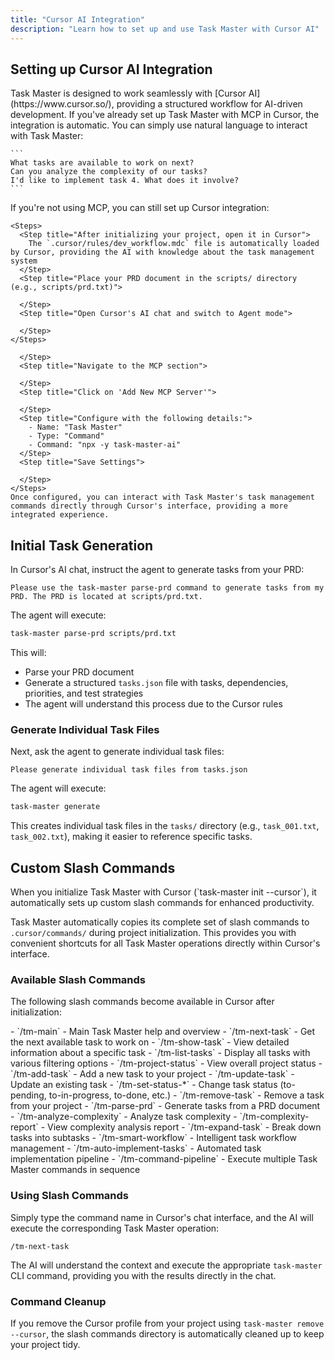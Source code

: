 ```yaml
---
title: "Cursor AI Integration"
description: "Learn how to set up and use Task Master with Cursor AI"
---
```


## Setting up Cursor AI Integration

<Check>
  Task Master is designed to work seamlessly with [Cursor AI](https://www.cursor.so/), providing a structured workflow for AI-driven development.
</Check>

<AccordionGroup>
  <Accordion title="Using Cursor with MCP (Recommended)" icon="sparkles">
    If you've already set up Task Master with MCP in Cursor, the integration is automatic. You can simply use natural language to interact with Task Master:

    ```
    What tasks are available to work on next?
    Can you analyze the complexity of our tasks?
    I'd like to implement task 4. What does it involve?
    ```
  </Accordion>
  <Accordion title="Manual Cursor Setup">
    If you're not using MCP, you can still set up Cursor integration:

    <Steps>
      <Step title="After initializing your project, open it in Cursor">
        The `.cursor/rules/dev_workflow.mdc` file is automatically loaded by Cursor, providing the AI with knowledge about the task management system
      </Step>
      <Step title="Place your PRD document in the scripts/ directory (e.g., scripts/prd.txt)">
        
      </Step>
      <Step title="Open Cursor's AI chat and switch to Agent mode">
        
      </Step>
    </Steps>
  </Accordion>
  <Accordion title="Alternative MCP Setup in Cursor">
    <Steps>
      <Step title="Go to Cursor settings">
        
      </Step>
      <Step title="Navigate to the MCP section">
        
      </Step>
      <Step title="Click on 'Add New MCP Server'">
        
      </Step>
      <Step title="Configure with the following details:">
        - Name: "Task Master"
        - Type: "Command"
        - Command: "npx -y task-master-ai"
      </Step>
      <Step title="Save Settings">
        
      </Step>
    </Steps>
    Once configured, you can interact with Task Master's task management commands directly through Cursor's interface, providing a more integrated experience.
  </Accordion>
</AccordionGroup>

## Initial Task Generation

In Cursor's AI chat, instruct the agent to generate tasks from your PRD:

```
Please use the task-master parse-prd command to generate tasks from my PRD. The PRD is located at scripts/prd.txt.
```

The agent will execute:

```bash
task-master parse-prd scripts/prd.txt
```

This will:

- Parse your PRD document
- Generate a structured `tasks.json` file with tasks, dependencies, priorities, and test strategies
- The agent will understand this process due to the Cursor rules

### Generate Individual Task Files

Next, ask the agent to generate individual task files:

```
Please generate individual task files from tasks.json
```

The agent will execute:

```bash
task-master generate
```

This creates individual task files in the `tasks/` directory (e.g., `task_001.txt`, `task_002.txt`), making it easier to reference specific tasks.

## Custom Slash Commands

<Check>
  When you initialize Task Master with Cursor (`task-master init --cursor`), it automatically sets up custom slash commands for enhanced productivity.
</Check>

Task Master automatically copies its complete set of slash commands to `.cursor/commands/` during project initialization. This provides you with convenient shortcuts for all Task Master operations directly within Cursor's interface.

### Available Slash Commands

The following slash commands become available in Cursor after initialization:

<Accordion title="Core Workflow Commands">
  - `/tm-main` - Main Task Master help and overview
  - `/tm-next-task` - Get the next available task to work on
  - `/tm-show-task` - View detailed information about a specific task
  - `/tm-list-tasks` - Display all tasks with various filtering options
  - `/tm-project-status` - View overall project status
</Accordion>

<Accordion title="Task Management Commands">
  - `/tm-add-task` - Add a new task to your project
  - `/tm-update-task` - Update an existing task
  - `/tm-set-status-*` - Change task status (to-pending, to-in-progress, to-done, etc.)
  - `/tm-remove-task` - Remove a task from your project
</Accordion>

<Accordion title="Analysis and Planning Commands">
  - `/tm-parse-prd` - Generate tasks from a PRD document
  - `/tm-analyze-complexity` - Analyze task complexity
  - `/tm-complexity-report` - View complexity analysis report
  - `/tm-expand-task` - Break down tasks into subtasks
</Accordion>

<Accordion title="Advanced Workflow Commands">
  - `/tm-smart-workflow` - Intelligent task workflow management
  - `/tm-auto-implement-tasks` - Automated task implementation pipeline
  - `/tm-command-pipeline` - Execute multiple Task Master commands in sequence
</Accordion>

### Using Slash Commands

Simply type the command name in Cursor's chat interface, and the AI will execute the corresponding Task Master operation:

```
/tm-next-task
```

The AI will understand the context and execute the appropriate `task-master` CLI command, providing you with the results directly in the chat.

### Command Cleanup

If you remove the Cursor profile from your project using `task-master remove --cursor`, the slash commands directory is automatically cleaned up to keep your project tidy.
